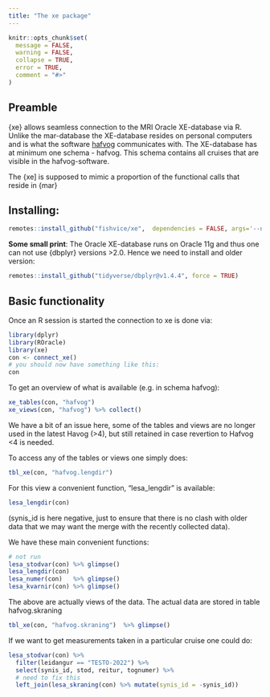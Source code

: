 ---
title: "The xe package"
---

```{r, include = FALSE}
knitr::opts_chunk$set(
  message = FALSE, 
  warning = FALSE,
  collapse = TRUE,
  error = TRUE,
  comment = "#>"
)
```

## Preamble

{xe} allows seamless connection to the MRI Oracle XE-database via R. Unlike the mar-database the XE-database resides on personal computers and is what the software [hafvog](https://heima.hafro.is/~darri/hafvog_vefur) communicates with. The XE-database has at minimum one schema - hafvog. This schema contains all cruises that are visible in the hafvog-software.

The {xe] is supposed to mimic a proportion of the functional calls that reside in {mar}

## Installing:

```{r, eval = FALSE}
remotes::install_github("fishvice/xe",  dependencies = FALSE, args='--no-multiarch')
```

**Some small print**: The Oracle XE-database runs on Oracle 11g and thus one can not use {dbplyr} versions >2.0. Hence we need to install and older version:

```{r, eval = FALSE}
remotes::install_github("tidyverse/dbplyr@v1.4.4", force = TRUE)
```

## Basic functionality

Once an R session is started the connection to xe is done via:

```{r}
library(dplyr)
library(ROracle)
library(xe)
con <- connect_xe()
# you should now have something like this:
con
```


To get an overview of what is available (e.g. in schema hafvog):

```{r}
xe_tables(con, "hafvog")
xe_views(con, "hafvog") %>% collect()
```

We have a bit of an issue here, some of the tables and views are no longer used in the latest Havog (>4), but still retained in case revertion to Hafvog <4 is needed.

To access any of the tables or views one simply does:

```{r}
tbl_xe(con, "hafvog.lengdir")
```

For this view a convenient function, "lesa_lengdir" is available:

```{r}
lesa_lengdir(con)
```

(synis_id is here negative, just to ensure that there is no clash with older data that we may want the merge with the recently collected data).

We have these main convenient functions:

```{r}
# not run
lesa_stodvar(con) %>% glimpse()
lesa_lengdir(con)
lesa_numer(con)   %>% glimpse()
lesa_kvarnir(con) %>% glimpse()
```

The above are actually views of the data. The actual data are stored in table hafvog.skraning

```{r}
tbl_xe(con, "hafvog.skraning")  %>% glimpse()
```


If we want to get measurements taken in a particular cruise one could do:

```{r}
lesa_stodvar(con) %>% 
  filter(leidangur == "TESTO-2022") %>% 
  select(synis_id, stod, reitur, tognumer) %>% 
  # need to fix this
  left_join(lesa_skraning(con) %>% mutate(synis_id = -synis_id))
```

